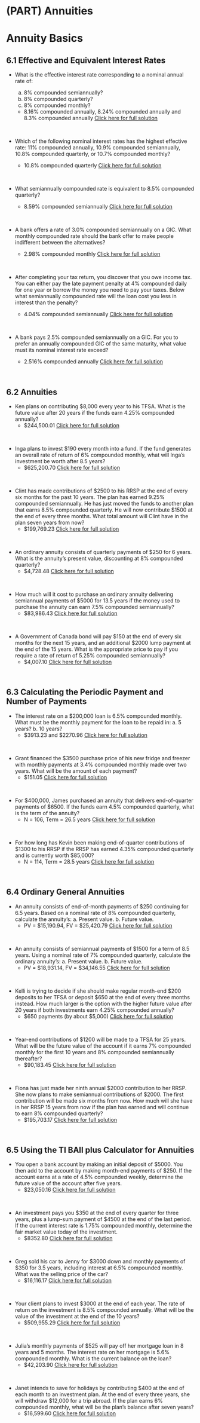 # (PART) Annuities {-}

#  Annuity Basics

##  6.1  Effective and Equivalent Interest Rates {-}

*  What is the effective interest rate corresponding to a nominal annual rate of:

    a. 8% compounded semiannually?
    b. 8% compounded quarterly?
    c. 8% compounded monthly?

    *   8.16% compounded annually, 8.24% compounded annually and 8.3% compounded annually  [Click here for full solution](https://youtu.be/iwRJ9krWYKU)
<p>&nbsp;</p>


*  Which of the following nominal interest rates has the highest effective rate: 11% compounded annually, 10.9% compounded semiannually, 10.8% compounded quarterly, or 10.7% compounded monthly?
    *  10.8% compounded quarterly   [Click here for full solution](https://youtu.be/JPjfHkmCcCU)     
<p>&nbsp;</p>


*  What semiannually compounded rate is equivalent to 8.5% compounded quarterly?
    *   8.59% compounded semiannually  [Click here for full solution](https://youtu.be/h81emqhwjZQ)
<p>&nbsp;</p>


*  A bank offers a rate of 3.0% compounded semiannually on a GIC. What monthly
compounded rate should the bank offer to make people indifferent between the alternatives?
    *   2.98% compounded monthly  [Click here for full solution](https://youtu.be/zMISF_LwHnc)
<p>&nbsp;</p>


*  After completing your tax return, you discover that you owe income tax. You can either pay the late payment penalty at 4% compounded daily for one year or borrow the money you need to pay your taxes. Below what semiannually compounded rate will the loan cost you less in interest than the penalty?
    *  4.04% compounded semiannually   [Click here for full solution](https://youtu.be/TCnVAc3DeP8)
<p>&nbsp;</p>




*  A bank pays 2.5% compounded semiannually on a GIC. For you to prefer an annually compounded GIC of the same maturity, what value must its nominal
interest rate exceed?
    *   2.516% compounded annually  [Click here for full solution](https://youtu.be/mEqZoWbjC1Q)
<p>&nbsp;</p>


##  6.2  Annuities {-}

*  Ken plans on contributing $8,000 every year to his TFSA. What is the future value after 20 years if the funds earn 4.25% compounded annually?
    *   \$244,500.01  [Click here for full solution](https://youtu.be/9T4ygkJbgiA)
<p>&nbsp;</p>


*  Inga plans to invest $190 every month into a fund. If the fund generates an overall rate of return of 6% compounded monthly, what will Inga's investment be worth after 8.5 years?
    *   $625,200.70  [Click here for full solution](https://youtu.be/Ppl3w4CZizc)
<p>&nbsp;</p>





*  Clint has made contributions of \$2500 to his RRSP at the end of every six months for the past 10 years. The plan has earned 9.25% compounded semiannually. He has just moved the funds to another plan that earns 8.5% compounded quarterly. He will now contribute \$1500 at the end of every three months. What total amount will Clint have in the plan seven years
from now?
    *  $199,769.23    [Click here for full solution](https://youtu.be/fqOHUa8DhOY)
<p>&nbsp;</p>


*  An ordinary annuity consists of quarterly payments of $250 for 6 years. What is the annuity’s present value, discounting at 8% compounded quarterly?
    *  \$4,728.48   [Click here for full solution](https://youtu.be/vDdH3LJB_KU)
<p>&nbsp;</p>


*  How much will it cost to purchase an ordinary annuity delivering semiannual payments of $5000 for 13.5 years if the money used to purchase the annuity can earn 7.5% compounded semiannually?
    *  \$83,986.43   [Click here for full solution](https://youtu.be/dgowP2pbgm8)
<p>&nbsp;</p>








*  A Government of Canada bond will pay \$150 at the end of every six months for the next 15 years, and an additional \$2000 lump payment at the end of the 15 years. What is the appropriate price to pay if you require a rate of return of 5.25% compounded semiannually?
    *   $4,007.10  [Click here for full solution](https://youtu.be/ZXOKP9sLZOk)
<p>&nbsp;</p>



##  6.3  Calculating the Periodic Payment and Number of Payments {-}

*  The interest rate on a \$200,000 loan is 6.5% compounded monthly. What must be the monthly payment for the loan to be repaid in: a. 5 years? b. 10 years?
    *  \$3913.23 and \$2270.96   [Click here for full solution](https://youtu.be/4hUcaKdYPXg)
<p>&nbsp;</p>


*  Grant financed the $3500 purchase price of his new fridge and freezer with monthly payments at 3.4% compounded monthly made over two years. What will be the amount of each payment?
    *  $151.05   [Click here for full solution](https://youtu.be/PoPoR1DjugU)
<p>&nbsp;</p>



*  For \$400,000, James purchased an annuity that delivers end-of-quarter payments of \$6500.  If the funds earn 4.5% compounded quarterly, what is the term of the annuity?
    *  N = 106, Term = 26.5 years   [Click here for full solution](https://youtu.be/S8gAgJt0NDY)
<p>&nbsp;</p>


*  For how long has Kevin been making end-of-quarter contributions of \$1300 to his RRSP if the RRSP has earned 4.35% compounded quarterly and is currently worth \$85,000?
    *   N = 114, Term = 28.5 years  [Click here for full solution]()
<p>&nbsp;</p>




##  6.4  Ordinary General Annuities {-}

*  An annuity consists of end-of-month payments of $250 continuing for 6.5 years. Based on a nominal rate of 8% compounded quarterly, calculate the annuity’s: a. Present value. b. Future value.
    *   PV = \$15,190.94, FV = \$25,420.79  [Click here for full solution]()
<p>&nbsp;</p>


*  An annuity consists of semiannual payments of $1500 for a term of 8.5 years. Using a nominal rate of 7% compounded quarterly, calculate the ordinary annuity’s: a. Present value. b. Future value.
    *  PV = \$18,931.14, FV = \$34,146.55   [Click here for full solution]()
<p>&nbsp;</p>


*  Kelli is trying to decide if she should make regular month-end \$200 deposits to her TFSA or deposit \$650 at the end of every three months instead. How much larger is the option with the higher future value after 20 years if both investments earn 4.25% compounded annually?
    *  $650 payments (by about \$5,000)   [Click here for full solution]()
<p>&nbsp;</p>


*  Year-end contributions of $1200 will be made to a TFSA for 25 years. What will be the future value of the account if it earns 7% compounded monthly for the first 10 years and 8% compounded semiannually thereafter?
    *  $90,183.45   [Click here for full solution]()
<p>&nbsp;</p>


*  Fiona has just made her ninth annual \$2000 contribution to her RRSP. She now plans to make semiannual contributions of \$2000. The first contribution will be made six months from now. How much will she have in her RRSP 15 years from now if the plan has earned and will continue to earn 8% compounded quarterly?
    *  \$195,703.17   [Click here for full solution]()
<p>&nbsp;</p>




##  6.5  Using the TI BAII plus Calculator for Annuities {-}

*  You open a bank account by making an initial deposit of \$5000.  You then add to the account by making month-end payments of \$250.  If the account earns at a rate of 4.5% compounded weekly, determine the future value of the account after five years.
    *  $23,050.16   [Click here for full solution]()
<p>&nbsp;</p>



*  An investment pays you \$350 at the end of every quarter for three years, plus a lump-sum payment of \$4500 at the end of the last period.  If the current interest rate is 1.75% compounded monthly, determine the fair market value today of the investment.
    *  $8352.80   [Click here for full solution]()
<p>&nbsp;</p>


*  Greg sold his car to Jenny for \$3000 down and monthly payments of \$350 for 3.5 years, including interest at 6.5% compounded monthly. What was the selling price of the car?
    *  $16,116.17   [Click here for full solution]()
<p>&nbsp;</p>



*  Your client plans to invest $3000 at the end of each year. The rate of return on the investment is 8.5% compounded annually. What will be the value of the investment at the end of the 10 years?
    *  $509,955.29   [Click here for full solution]()
<p>&nbsp;</p>


*  Julia’s monthly payments of $525 will pay off her mortgage loan in 8 years and 5 months. The interest rate on her mortgage is 5.6% compounded monthly. What is the current balance on the loan?
    *   $42,203.90  [Click here for full solution]()
<p>&nbsp;</p>




*  Janet intends to save for holidays by contributing $400 at the end
of each month to an investment plan. At the end of every three years, she will withdraw $12,000 for a trip abroad. If the plan earns 6% compounded monthly, what will be the plan’s balance after seven years?
    *  $16,599.60   [Click here for full solution]()
<p>&nbsp;</p>

